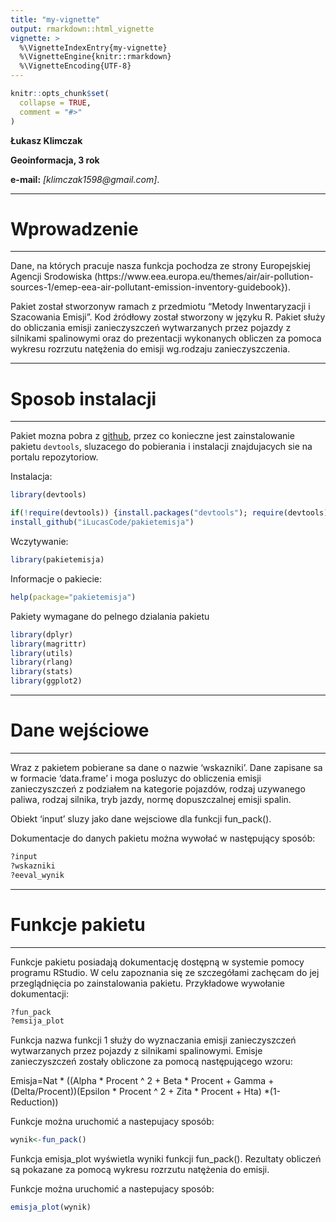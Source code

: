 ```yaml
---
title: "my-vignette"
output: rmarkdown::html_vignette
vignette: >
  %\VignetteIndexEntry{my-vignette}
  %\VignetteEngine{knitr::rmarkdown}
  %\VignetteEncoding{UTF-8}
---
```


```r
knitr::opts_chunk$set(
  collapse = TRUE,
  comment = "#>"
)
```


**Łukasz Klimczak**

**Geoinformacja, 3 rok**

**e-mail:** *[klimczak1598@gmail.com]*.

***
# Wprowadzenie
***
Dane, na których pracuje nasza funkcja pochodza ze strony Europejskiej Agencji Srodowiska (https://www.eea.europa.eu/themes/air/air-pollution-sources-1/emep-eea-air-pollutant-emission-inventory-guidebook}).

Pakiet został stworzonyw ramach z przedmiotu “Metody Inwentaryzacji i Szacowania Emisji”. Kod źródłowy został stworzony w języku R. Pakiet służy do obliczania emisji zanieczyszczeń wytwarzanych przez pojazdy z silnikami spalinowymi oraz do prezentacji wykonanych obliczen za pomoca wykresu rozrzutu natężenia do emisji wg.rodzaju zanieczyszczenia. 


***
# Sposob instalacji
***

Pakiet mozna pobra z [github](https://github.com/), przez co konieczne jest zainstalowanie pakietu `devtools`, sluzacego do pobierania i instalacji znajdujacych sie na portalu repozytoriow. 

Instalacja:
```r
library(devtools)
```

```r
if(!require(devtools)) {install.packages("devtools"); require(devtools)}
install_github("iLucasCode/pakietemisja")
```

Wczytywanie:

```r
library(pakietemisja)
```

Informacje o pakiecie:
```r
help(package="pakietemisja")
```

Pakiety wymagane do pelnego dzialania pakietu
```r
library(dplyr)
library(magrittr)
library(utils)
library(rlang)
library(stats)
library(ggplot2)
```

***
# Dane wejściowe
***

Wraz z pakietem pobierane sa dane o nazwie 'wskazniki'. Dane zapisane sa w formacie 'data.frame' i moga posluzyc do obliczenia emisji zanieczyszczeń z podziałem na kategorie pojazdów, rodzaj uzywanego paliwa, rodzaj silnika, tryb jazdy, normę dopuszczalnej emisji spalin.

Obiekt 'input' sluzy jako dane wejsciowe dla funkcji fun_pack().

Dokumentacje do danych pakietu można wywołać w następujący sposób:
```r
?input
?wskazniki
?eeval_wynik
```

***
# Funkcje pakietu
***

Funkcje pakietu posiadają dokumentację dostępną w systemie pomocy programu RStudio. W celu zapoznania się ze szczegółami zachęcam do jej przeglądnięcia po zainstalowania pakietu. Przykładowe wywołanie dokumentacji:
```r
?fun_pack
?emsija_plot
```

Funkcja nazwa funkcji 1 służy do wyznaczania emisji zanieczyszczeń wytwarzanych przez pojazdy z silnikami spalinowymi. Emisje zanieczyszczeń zostały obliczone za pomocą następującego wzoru:

Emisja=Nat * ((Alpha * Procent ^ 2 + Beta * Procent + Gamma + (Delta/Procent))(Epsilon * Procent ^ 2 + Zita * Procent + Hta) *(1-Reduction))


Funkcje można uruchomić a nastepujacy sposób:
```r
wynik<-fun_pack()
```

Funkcja emisja_plot wyświetla wyniki funkcji fun_pack(). Rezultaty obliczeń są pokazane za pomocą wykresu rozrzutu natężenia do emisji.

Funkcje można uruchomić a nastepujacy sposób:
```r
emisja_plot(wynik)
```
